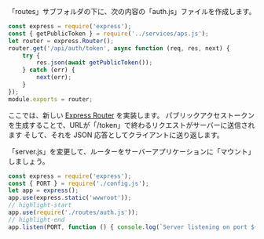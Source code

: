 「routes」サブフォルダの下に、次の内容の「auth.js」ファイルを作成します。

```js title="routes/auth.js"
const express = require('express');
const { getPublicToken } = require('../services/aps.js');
let router = express.Router();
router.get('/api/auth/token', async function (req, res, next) {
    try {
        res.json(await getPublicToken());
    } catch (err) {
        next(err);
    }
});
module.exports = router;
```

ここでは、新しい [Express Router](http://expressjs.com/en/4x/api.html#router) を実装します。
パブリックアクセストークンを生成することで、URLが「/token」で終わるリクエストがサーバーに送信されます
そして、それを JSON 応答としてクライアントに送り返します。

「server.js」を変更して、ルーターをサーバーアプリケーションに「マウント」しましょう。

```js title="server.js"
const express = require('express');
const { PORT } = require('./config.js');
let app = express();
app.use(express.static('wwwroot'));
// highlight-start
app.use(require('./routes/auth.js'));
// highlight-end
app.listen(PORT, function () { console.log(`Server listening on port ${PORT}...`); });
```
